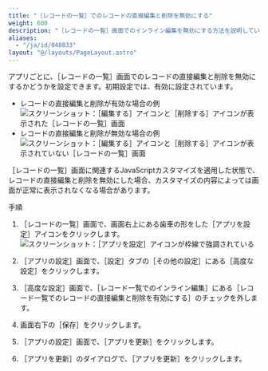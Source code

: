 ```yaml
---
title: "［レコードの一覧］でのレコードの直接編集と削除を無効にする"
weight: 600
description: "［レコードの一覧］画面でのインライン編集を無効にする方法を説明しています。"
aliases:
  - "/ja/id/040833"
layout: "@/layouts/PageLayout.astro"
---
```




アプリごとに、<Wovn>［レコードの一覧］</Wovn>画面でのレコードの直接編集と削除を無効にするかどうかを設定できます。初期設定では、有効に設定されています。

* レコードの直接編集と削除が有効な場合の例  
  <Img src="/k/kintone/img-ja/inline_edit_and_delete_01.png" alt="スクリーンショット：［編集する］アイコンと［削除する］アイコンが表示された［レコードの一覧］画面" />
* レコードの直接編集と削除が無効な場合の例  
  <Img src="/k/kintone/img-ja/inline_edit_and_delete_02.png" alt="スクリーンショット：［編集する］アイコンと［削除する］アイコンが表示されていない［レコードの一覧］画面" />

<Warning>

<Wovn>［レコードの一覧］</Wovn>画面に関連するJavaScriptカスタマイズを適用した状態で、レコードの直接編集と削除を無効にした場合、カスタマイズの内容によっては画面が正常に表示されなくなる場合があります。


</Warning>

<Heading id="app_othersettings_inline_edit_and_delete_10">手順</Heading>
1. <Wovn>［レコードの一覧］</Wovn>画面で、画面右上にある歯車の形をした<Wovn>［アプリを設定］</Wovn>アイコンをクリックします。  
   <Img src="/k/kintone/img/settings_new_icon.png" alt="スクリーンショット：［アプリを設定］アイコンが枠線で強調されている" />

1. <Wovn>［アプリの設定］</Wovn>画面で、<Wovn>［設定］</Wovn>タブの<Wovn>［その他の設定］</Wovn>にある<Wovn>［高度な設定］</Wovn>をクリックします。

1. <Wovn>［高度な設定］</Wovn>画面で、<Wovn>［レコード一覧でのインライン編集］</Wovn>にある<Wovn>［レコード一覧でのレコードの直接編集と削除を有効にする］</Wovn>のチェックを外します。

1. 画面右下の<Wovn>［保存］</Wovn>をクリックします。

1. <Wovn>［アプリの設定］</Wovn>画面で、<Wovn>［アプリを更新］</Wovn>をクリックします。

1. <Wovn>［アプリを更新］</Wovn>のダイアログで、<Wovn>［アプリを更新］</Wovn>をクリックします。
